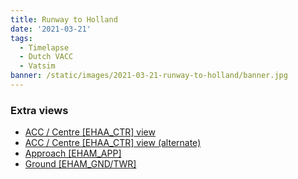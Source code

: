 ```yaml
---
title: Runway to Holland
date: '2021-03-21'
tags:
  - Timelapse
  - Dutch VACC
  - Vatsim
banner: /static/images/2021-03-21-runway-to-holland/banner.jpg
---
```


<Youtube src="https://www.youtube-nocookie.com/embed/-t4lWg_Hq0o" />

### Extra views
- [ACC / Centre [EHAA_CTR] view](https://youtu.be/GBZLPYlEiTs​)
- [ACC / Centre [EHAA_CTR] view (alternate)](https://youtu.be/gIdqgLta26o​)
- [Approach [EHAM_APP]](https://youtu.be/7PAtwzlACTI​)
- [Ground [EHAM_GND/TWR]](https://youtu.be/ltjCI47EFbo​)